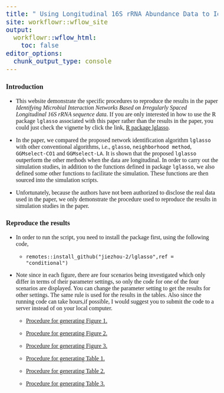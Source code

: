 ```yaml
---
title: " Using Longitudinal 16S rRNA Abundance Data to Identify Microbial Interaction Network"
site: workflowr::wflow_site
output:
  workflowr::wflow_html:
    toc: false
editor_options:
  chunk_output_type: console
---
```


<style type="text/css">

body, td {
   font-size: 16px;
   font-family: Calibri;
}
code.r{
  font-size: 12px;
}
pre {
  font-size: 20px
}
</style>





### Introduction

* This website demonstrate the specific procedures to reproduce the 
results in the paper *Identifying Microbial Interaction Networks Based on Irregularly Spaced Longitudinal 16S rRNA sequence data*. If you are only interested in how to use the R package `lglasso` associated with this paper rather than the results in the paper, you could just check the vignette by click the link, [R package lglasso](https://jiezhou-2.github.io/lglasso/articles/Introduction_of_lglasso_package.html).   

* In the paper, we compared the proposed network identification algorithm  `lglasso` with other conventional algorithms, i.e., `glasso`, `neighborhood method`, `GGMselect-CO1` and `GGMselect-LA`. It is shown that the proposed `lglasso` outperform the other methods when the data are  longitudinal. In order to carry out the simulation studies, in addition to the functions defined in  package `lglasso`, we also defined some other functions to facilitate the simulation. These functions are then  sourced into the simulation scripts. 

* Unfortunately, because the authors have not been authorized to disclose the real data used in the paper, we only demonstrate the procedure used to reproduce the results in simulation studies in the paper.  


### Reproduce the results 
* In order to run the script, you need to install the package first,  using the following code,

  +  ``remotes::install_github("jiezhou-2/lglasso",ref = "conditional")``


* Note since in each figure, there are four scenarios being investigated which only differ in terms of their parameter settings, so only the code for one of the four scenarios are displayed. You can change the parameter setting to get the results for other settings. The same rule is used for the results in the  tables. Also since the running code can take hours,if possible, I would suggest you to submit  the code to a server instead of on your local computer.   

  + [Procedure for generating Figure 1.](figure1.html)

  + [Procedure for generating Figure 2.](figure2.html)

  + [Procedure for generating Figure 3.](figure3.html)

  + [Procedure for generating Table 1.](table1.html)

  + [Procedure for generating Table 2.](table2.html)

  + [Procedure for generating Table 3.](table3.html)






